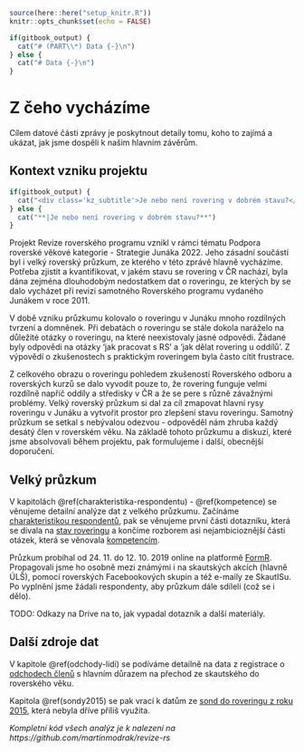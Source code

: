```r
source(here::here("setup_knitr.R"))
knitr::opts_chunk$set(echo = FALSE)
```


```r
if(gitbook_output) {
  cat("# (PART\\*) Data {-}\n")
} else {
  cat("# Data {-}\n")
}
```

# Z čeho vycházíme {#uvod-data}

Cílem datové části zprávy je poskytnout detaily tomu, koho to zajímá a ukázat, 
jak jsme dospěli k našim hlavním závěrům. 


## Kontext vzniku projektu {.kz_group}

```r
if(gitbook_output) {
  cat("<div class='kz_subtitle'>Je nebo není rovering v dobrém stavu?</div>")
} else {
  cat("**|Je nebo není rovering v dobrém stavu?**")
}
```


Projekt Revize roverského programu vznikl v rámci tématu Podpora roverské věkové kategorie - Strategie Junáka 2022. Jeho zásadní součástí byl i velký roverský průzkum, ze kterého v této zprávě hlavně vycházíme. Potřeba zjistit a kvantifikovat, v jakém stavu se rovering v ČR nachází, byla dána zejména dlouhodobým nedostatkem dat o roveringu, ze kterých by se dalo vycházet při revizi samotného Roverského programu vydaného Junákem v roce 2011.


V době vzniku průzkumu kolovalo o roveringu v Junáku mnoho rozdílných tvrzení a domněnek. Při debatách o roveringu se stále dokola naráželo na důležité otázky o roveringu, na které neexistovaly jasné odpovědi. Žádané byly odpovědi na otázky ‘jak pracovat s RS’ a ‘jak dělat rovering u oddílů’. Z výpovědí o zkušenostech s praktickým roveringem byla často cítit frustrace.


Z celkového obrazu o roveringu pohledem zkušeností Roverského odboru a roverských kurzů se dalo vyvodit pouze to, že rovering funguje velmi rozdílně napříč oddíly a středisky v ČR a že se pere s různě závažnými problémy. Velký roverský průzkum si dal za cíl zmapovat hlavní rysy roveringu v Junáku a vytvořit prostor pro zlepšení stavu roveringu. Samotný průzkum se setkal s nebývalou odezvou - odpověděl nám zhruba každý desátý člen v roverském věku. Na základě tohoto průzkumu a diskuzí, které jsme absolvovali během projektu, pak formulujeme i další, obecnější doporučení.


## Velký průzkum

V kapitolách \@ref(charakteristika-respondentu) - \@ref(kompetence) se věnujeme detailní analýze dat z velkého průzkumu. 
Začínáme [charakteristikou respondentů](#charakteristika-respondentu), 
pak se věnujeme první části dotazníku, která se dívala na [stav roveringu](#stav-roveringu) 
a končíme rozborem asi nejambicioznější části otázek, která se věnovala [kompetencím](#kompetence).

Průzkum probíhal od 24. 11. do 12. 10. 2019 online na platformě [FormR](http://formr.org/). 
Propagovali jsme ho osobně mezi známými i na skautských akcích (hlavně ÚLŠ), 
pomocí roverských Facebookových skupin a též e-maily ze SkautISu. 
Po vyplnění jsme žádali respondenty, aby průzkum dále sdíleli (což se i dělo).  

TODO: Odkazy na Drive na to, jak vypadal dotazník a další materiály.

## Další zdroje dat

V kapitole \@ref(odchody-lidi) se podíváme detailně na data z registrace o [odchodech členů](#odchody-lidi) s
hlavním důrazem na přechod ze skautského do roverského věku.

Kapitola \@ref(sondy2015) se pak vrací k datům ze [sond do roveringu z roku 2015](#sondy2015), která nebyla dříve příliš využita. 



_Kompletní kód všech analýz je k nalezení na https://github.com/martinmodrak/revize-rs _
